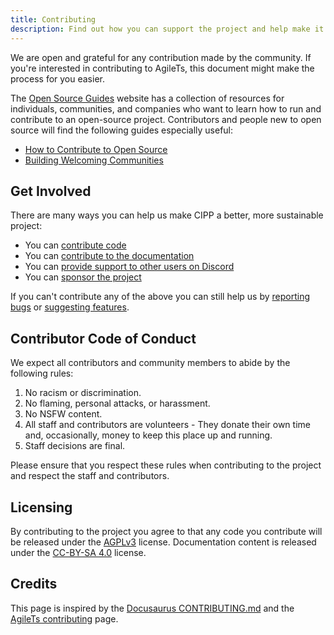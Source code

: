 ```yaml
---
title: Contributing
description: Find out how you can support the project and help make it better!
---
```


We are open and grateful for any contribution made by the community.
If you're interested in contributing to AgileTs, this document might make the process for you easier.

The [Open Source Guides](https://opensource.guide/) website has a collection of resources for individuals,
communities, and companies who want to learn how to run and contribute to an open-source project.
Contributors and people new to open source will find the following guides especially useful:

* [How to Contribute to Open Source](https://opensource.guide/how-to-contribute/)
* [Building Welcoming Communities](https://opensource.guide/building-community/)

## Get Involved

There are many ways you can help us make CIPP a better, more sustainable project:

* You can [contribute code](/docs/dev)
* You can [contribute to the documentation](/docs/dev)
* You can [provide support to other users on Discord](https://discord.gg/cyberdrain)
* You can [sponsor the project](https://github.com/sponsors/KelvinTegelaar)

If you can't contribute any of the above you can still help us by [reporting bugs](/docs/dev) or [suggesting features](/docs/dev).

## Contributor Code of Conduct

We expect all contributors and community members to abide by the following rules:

1. No racism or discrimination.
1. No flaming, personal attacks, or harassment.
1. No NSFW content.
1. All staff and contributors are volunteers - They donate their own time and, occasionally, money to keep this place up and running.
1. Staff decisions are final.

Please ensure that you respect these rules when contributing to the project and respect the staff and contributors.

## Licensing

By contributing to the project you agree to that any code you contribute will be released under the [AGPLv3](/docs/dev/licensing#AGPLv3) license.
Documentation content is released under the [CC-BY-SA 4.0](/docs/dev/licensing#CC-BY-SA) license.

## Credits
This page is inspired by the [Docusaurus CONTRIBUTING.md](https://github.com/facebook/docusaurus/blob/master/CONTRIBUTING.md) and the [AgileTs contributing](https://agile-ts.org/docs/contributing) page.